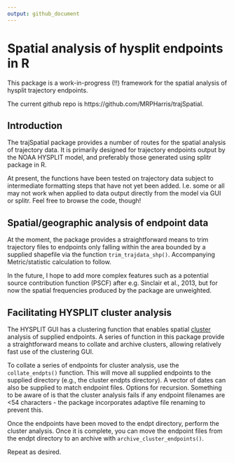```yaml
---
output: github_document
---
```


# Spatial analysis of hysplit endpoints in R

This package is a work-in-progress (!!) framework for the spatial analysis of hysplit trajectory endpoints.

The current github repo is https://github.com/MRPHarris/trajSpatial.

## Introduction

The trajSpatial package provides a number of routes for the spatial analysis of trajectory data. It is primarily designed for trajectory endpoints output by the NOAA HYSPLIT model, and preferably those generated using splitr package in R. 

At present, the functions have been tested on trajectory data subject to intermediate formatting steps that have not yet been added. I.e. some or all may not work when applied to data output directly from the model via GUI or splitr. Feel free to browse the code, though! 

## Spatial/geographic analysis of endpoint data

At the moment, the package provides a straightforward means to trim trajectory files to endpoints only falling within the area bounded by a supplied shapefile via the function `trim_trajdata_shp()`. Accompanying Metric/statistic calculation to follow.

In the future, I hope to add more complex features such as a potential source contribution function (PSCF) after e.g. Sinclair et al., 2013, but for now the spatial frequencies produced by the package are unweighted. 

## Facilitating HYSPLIT cluster analysis

The HYSPLIT GUI has a clustering function that enables spatial [cluster](https://www.ready.noaa.gov/documents/Tutorial/html/traj_clus.html) analysis of supplied endpoints. A series of function in this package provide a straightforward means to collate and archive clusters, allowing relatively fast use of the clustering GUI.

To collate a series of endpoints for cluster analysis, use the `collate_endpts()` function. This will move all supplied endpoints to the supplied directory (e.g., the cluster endpts directory). A vector of dates can also be supplied to match endpoint files. Options for recursion. Something to be aware of is that the cluster analysis fails if any endpoint filenames are <54 characters - the package incorporates adaptive file renaming to prevent this. 

Once the endpoints have been moved to the endpt directory, perform the cluster analysis. Once it is complete, you can move the endpoint files from the endpt directory to an archive with `archive_cluster_endpoints()`.

Repeat as desired.
